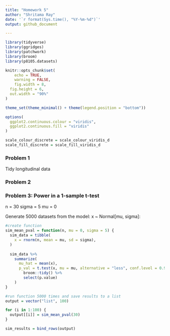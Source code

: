 ```yaml
---
title: "Homework 5"
author: "Shritama Ray"
date: '`r format(Sys.time(), "%Y-%m-%d")`'
output: github_document

---
```


```r
library(tidyverse)
library(ggridges)
library(patchwork)
library(broom)
library(p8105.datasets)

knitr::opts_chunk$set(
	echo = TRUE,
	warning = FALSE,
	fig.width = 8, 
  fig.height = 6,
  out.width = "90%"
)

theme_set(theme_minimal() + theme(legend.position = "bottom"))

options(
  ggplot2.continuous.colour = "viridis",
  ggplot2.continuous.fill = "viridis"
)

scale_colour_discrete = scale_colour_viridis_d
scale_fill_discrete = scale_fill_viridis_d
```

### Problem 1

Tidy longitudinal data

### Problem 2

### Problem 3: Power in a 1-sample t-test

n = 30
sigma = 5
mu = 0

Generate 5000 datasets from the model: x ~ Normal[mu, sigma]:
```r

#create function
sim_mean_pval = function(n, mu = 0, sigma = 5) {
  sim_data = tibble(
    x = rnorm(n, mean = mu, sd = sigma),
  )
  
  sim_data %>% 
    summarize(
      mu_hat = mean(x),
      p_val = t.test(x, mu = mu, alternative = "less", conf.level = 0.95) %>%
        broom::tidy() %>%
        select(p.value)
    )
}

#run function 5000 times and save results to a list
output = vector("list", 100)

for (i in 1:100) {
  output[[i]] = sim_mean_pval(30)
}

sim_results = bind_rows(output)
  
```


